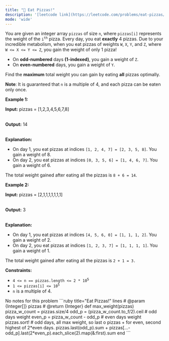 ```yaml
---
title: "🧀 Eat Pizzas!"
description: '[leetcode link](https://leetcode.com/problems/eat-pizzas/description/)'
mode: 'wide'
---
```

<Tabs>
  <Tab title="Question" icon="circle-question" iconType="regular">
    <Card>
      <p>You are given an integer array <code>pizzas</code> of size <code>n</code>, where <code>pizzas[i]</code> represents the weight of the <code>i<sup>th</sup></code> pizza. Every day, you eat <strong>exactly</strong> 4 pizzas. Due to your incredible metabolism, when you eat pizzas of weights <code>W</code>, <code>X</code>, <code>Y</code>, and <code>Z</code>, where <code>W &lt;= X &lt;= Y &lt;= Z</code>, you gain the weight of only 1 pizza!</p>  <ul>  <li>On <strong><span style="box-sizing: border-box; margin: 0px; padding: 0px;">odd-numbered</span></strong> days <strong>(1-indexed)</strong>, you gain a weight of <code>Z</code>.</li>  <li>On <strong>even-numbered</strong> days, you gain a weight of <code>Y</code>.</li> </ul>  <p>Find the <strong>maximum</strong> total weight you can gain by eating <strong>all</strong> pizzas optimally.</p>  <p><strong>Note</strong>: It is guaranteed that <code>n</code> is a multiple of 4, and each pizza can be eaten only once.</p>   <p><strong class="example">Example 1:</strong></p>  <div class="example-block"> <p><strong>Input:</strong> <span class="example-io">pizzas = [1,2,3,4,5,6,7,8]</span></p>  <p><br/> <strong>Output:</strong> <span class="example-io">14</span></p>  <p><br/> <strong>Explanation:</strong></p>  <ul>  <li>On day 1, you eat pizzas at indices <code>[1, 2, 4, 7] = [2, 3, 5, 8]</code>. You gain a weight of 8.</li>  <li>On day 2, you eat pizzas at indices <code>[0, 3, 5, 6] = [1, 4, 6, 7]</code>. You gain a weight of 6.</li> </ul>  <p>The total weight gained after eating all the pizzas is <code>8 + 6 = 14</code>.</p> </div>  <p><strong class="example">Example 2:</strong></p>  <div class="example-block"> <p><strong>Input:</strong> <span class="example-io">pizzas = [2,1,1,1,1,1,1,1]</span></p>  <p><br/> <strong>Output:</strong> <span class="example-io">3</span></p>  <p><br/> <strong>Explanation:</strong></p>  <ul>  <li>On day 1, you eat pizzas at indices <code>[4, 5, 6, 0] = [1, 1, 1, 2]</code>. You gain a weight of 2.</li>  <li>On day 2, you eat pizzas at indices <code>[1, 2, 3, 7] = [1, 1, 1, 1]</code>. You gain a weight of 1.</li> </ul>  <p>The total weight gained after eating all the pizzas is <code>2 + 1 = 3.</code></p> </div>   <p><strong>Constraints:</strong></p>  <ul>  <li><code>4 &lt;= n == pizzas.length &lt;= 2 * 10<sup><span style="font-size: 10.8333px;">5</span></sup></code></li>  <li><code>1 &lt;= pizzas[i] &lt;= 10<sup>5</sup></code></li>  <li><code>n</code> is a multiple of 4.</li> </ul> 
    </Card>
  </Tab>
  <Tab title="Solution" icon="lightbulb" iconType="regular" >
    <Card>
      No notes for this problem
</Card>
  <Expandable title="code">
    <CodeGroup dropdown>
```ruby title="Eat Pizzas!" lines
# @param {Integer[]} pizzas
# @return {Integer}
def max_weight(pizzas)
  pizza_w_count = pizzas.size/4
  odd_p = (pizza_w_count.to_f/2).ceil # odd days weight
  even_p = pizza_w_count - odd_p # even days weight
  pizzas.sort!
  # odd days, all max weight, so last o pizzas + for even, second highest of 2*even days.
  pizzas.last(odd_p).sum + pizzas[...-odd_p].last(2*even_p).each_slice(2).map(&:first).sum
end
```
    </CodeGroup>
  </Expandable>
  </Tab>
</Tabs>